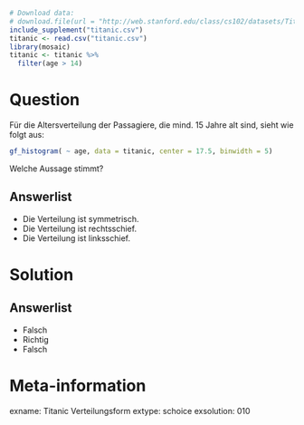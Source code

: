 ```r
# Download data:
# download.file(url = "http://web.stanford.edu/class/cs102/datasets/Titanic.csv", destfile = "titanic.csv" )
include_supplement("titanic.csv")
titanic <- read.csv("titanic.csv")
library(mosaic)
titanic <- titanic %>% 
  filter(age > 14)
```

Question
========

Für die Altersverteilung der Passagiere, die mind. 15 Jahre alt sind, sieht wie folgt aus:

```r
gf_histogram( ~ age, data = titanic, center = 17.5, binwidth = 5)
```


Welche Aussage stimmt?

Answerlist
----------
* Die Verteilung ist symmetrisch.
* Die Verteilung ist rechtsschief.
* Die Verteilung ist linksschief.


Solution
========

Answerlist
----------
* Falsch
* Richtig
* Falsch

Meta-information
================
exname: Titanic Verteilungsform
extype: schoice
exsolution: 010